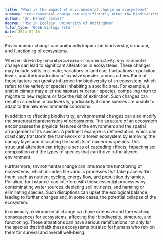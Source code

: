 ```yaml
---
title: "What is the impact of environmental change on ecosystems?"
summary: "Environmental change can significantly alter the biodiversity, structure, and functioning of ecosystems."
author: "Dr. Hannah Davies"
degree: "MSc in Ecology, University of Nottingham"
tutor_type: "GCSE Biology Tutor"
date: 2024-02-16
---
```


Environmental change can profoundly impact the biodiversity, structure, and functioning of ecosystems.

Whether driven by natural processes or human activity, environmental change can lead to significant alterations in ecosystems. These changes may include shifts in climate, variations in land use, fluctuations in pollution levels, and the introduction of invasive species, among others. Each of these factors can greatly influence the biodiversity of an ecosystem, which refers to the variety of species inhabiting a specific area. For example, a shift in climate may alter the habitats of certain species, compelling them to migrate to new regions or face the risk of extinction. Such changes can result in a decline in biodiversity, particularly if some species are unable to adapt to the new environmental conditions.

In addition to affecting biodiversity, environmental changes can also modify the structural characteristics of ecosystems. The structure of an ecosystem encompasses the physical features of the environment and the spatial arrangement of its species. A pertinent example is deforestation, which can drastically transform the framework of a forest ecosystem by removing the canopy layer and disrupting the habitats of numerous species. This structural alteration can trigger a series of cascading effects, impacting soil composition and the types of species that can thrive in the altered environment.

Furthermore, environmental change can influence the functioning of ecosystems, which includes the various processes that take place within them, such as nutrient cycling, energy flow, and population dynamics. Pollution, for instance, can interfere with these essential processes by contaminating water sources, depleting soil nutrients, and harming or eliminating species. Such disruptions can upset the ecological balance, leading to further changes and, in some cases, the potential collapse of the ecosystem.

In summary, environmental change can have extensive and far-reaching consequences for ecosystems, affecting their biodiversity, structure, and functioning. These alterations can have serious ramifications not only for the species that inhabit these ecosystems but also for humans who rely on them for survival and overall well-being.
    